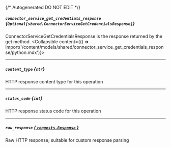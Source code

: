 {/* Autogenerated DO NOT EDIT  */}

##### `connector_service_get_credentials_response` *{`Optional[shared.ConnectorServiceGetCredentialsResponse]`}*
ConnectorServiceGetCredentialsResponse is the response returned by the get method.
<Collapsible content={() => import('/content/models/shared/connector_service_get_credentials_response/python.mdx')}>
</Collapsible>

---
##### `content_type` *{`str`}*
HTTP response content type for this operation

---
##### `status_code` *{`int`}*
HTTP response status code for this operation

---
##### `raw_response` [*{ `requests.Response` }*](https://requests.readthedocs.io/en/latest/api/#requests.Response)
Raw HTTP response; suitable for custom response parsing

